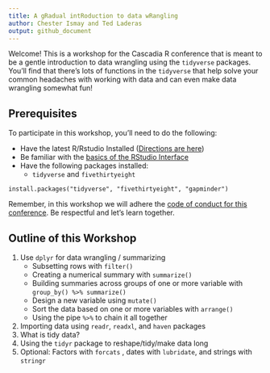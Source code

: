 ```yaml
---
title: A gRadual intRoduction to data wRangling
author: Chester Ismay and Ted Laderas
output: github_document
---
```


Welcome! This is a workshop for the Cascadia R conference that is meant to be a gentle introduction to data wrangling using the `tidyverse` packages. You'll find that there's lots of functions in the `tidyverse` that help solve your common headaches with working with data and can even make data wrangling somewhat fun!

## Prerequisites

To participate in this workshop, you'll need to do the following:

- Have the latest R/Rstudio Installed ([Directions are here](https://ismayc.github.io/rbasics-book/3-rstudiobasics.html))
- Be familiar with the [basics of the RStudio Interface](https://ismayc.github.io/rbasics-book/3-rstudiobasics.html)
- Have the following packages installed:
    - `tidyverse` and `fivethirtyeight`
    
```
install.packages("tidyverse", "fivethirtyeight", "gapminder")
```
    
Remember, in this workshop we will adhere the [code of conduct for this conference](https://cascadiarconf.com/coc/). Be respectful and let's learn together.

## Outline of this Workshop

1. Use `dplyr` for data wrangling / summarizing
    - Subsetting rows with `filter()`
    - Creating a numerical summary with `summarize()`
    - Building summaries across groups of one or more variable with `group_by() %>% summarize()`
    - Design a new variable using `mutate()`
    - Sort the data based on one or more variables with `arrange()`
    - Using the pipe `%>%` to chain it all together 
1. Importing data using `readr`, `readxl`, and `haven` packages
1. What is tidy data?
1. Using the `tidyr` package to reshape/tidy/make data long
1. Optional: Factors with `forcats` , dates with `lubridate`, and strings with `stringr`

